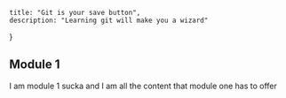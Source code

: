     title: "Git is your save button",
    description: "Learning git will make you a wizard"
}

## Module 1 

I am module 1 sucka and I am all the content that module one has to offer
